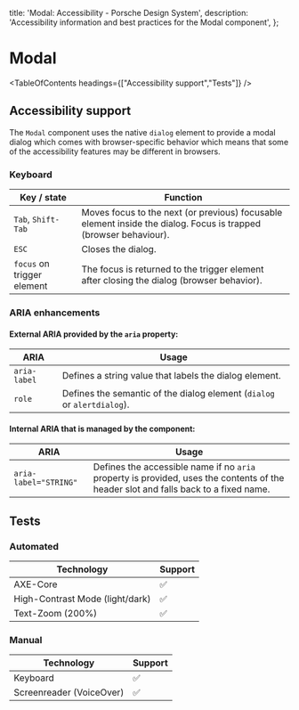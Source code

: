 
  title: 'Modal: Accessibility - Porsche Design System',
  description: 'Accessibility information and best practices for the Modal component',
};

# Modal <ComponentStatus tagName="p-modal"></ComponentStatus>

<TableOfContents headings={["Accessibility support","Tests"]} />

## Accessibility support

The `Modal` component uses the native `dialog` element to provide a modal dialog which comes with browser-specific
behavior which means that some of the accessibility features may be different in browsers.

### Keyboard

| Key / state                | Function                                                                                                         |
| -------------------------- | ---------------------------------------------------------------------------------------------------------------- |
| `Tab`, `Shift-Tab`         | Moves focus to the next (or previous) focusable element inside the dialog. Focus is trapped (browser behaviour). |
| `ESC`                      | Closes the dialog.                                                                                               |
| `focus` on trigger element | The focus is returned to the trigger element after closing the dialog (browser behavior).                        |

### ARIA enhancements

#### External **ARIA** provided by the `aria` property:

| ARIA         | Usage                                                                   |
| ------------ | ----------------------------------------------------------------------- |
| `aria-label` | Defines a string value that labels the dialog element.                  |
| `role`       | Defines the semantic of the dialog element (`dialog` or `alertdialog`). |

#### Internal **ARIA** that is managed by the component:

| ARIA                  | Usage                                                                                                                               |
| --------------------- | ----------------------------------------------------------------------------------------------------------------------------------- |
| `aria-label="STRING"` | Defines the accessible name if no `aria` property is provided, uses the contents of the header slot and falls back to a fixed name. |

## Tests

### Automated

| Technology                      | Support |
| ------------------------------- | ------- |
| AXE-Core                        | ✅      |
| High-Contrast Mode (light/dark) | ✅      |
| Text-Zoom (200%)                | ✅      |

### Manual

| Technology               | Support |
| ------------------------ | ------- |
| Keyboard                 | ✅      |
| Screenreader (VoiceOver) | ✅      |
